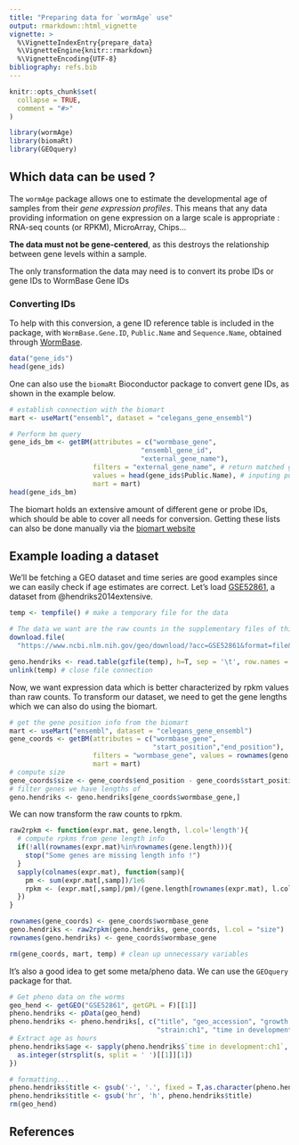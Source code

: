 ```yaml
---
title: "Preparing data for `wormAge` use"
output: rmarkdown::html_vignette
vignette: >
  %\VignetteIndexEntry{prepare_data}
  %\VignetteEngine{knitr::rmarkdown}
  %\VignetteEncoding{UTF-8}
bibliography: refs.bib
---
```


```r
knitr::opts_chunk$set(
  collapse = TRUE,
  comment = "#>"
)
```

```r
library(wormAge)
library(biomaRt)
library(GEOquery)
```

## Which data can be used ?
The `wormAge` package allows one to estimate the developmental age of samples from their *gene expression profiles*.
This means that any data providing information on gene expression on a large scale is appropriate : RNA-seq counts (or RPKM), MicroArray, Chips...

**The data must not be gene-centered**, as this destroys the relationship between gene levels within a sample.

The only transformation the data may need is to convert its probe IDs or gene IDs to WormBase Gene IDs

### Converting IDs
To help with this conversion, a gene ID reference table is included in the package, with `WormBase.Gene.ID`, `Public.Name` and `Sequence.Name`, obtained through [WormBase](http://www.wormbase.org).

```r
data("gene_ids")
head(gene_ids)
```

One can also use the `biomaRt` Bioconductor package to convert gene IDs, as shown in the example below.
```r
# establish connection with the biomart
mart <- useMart("ensembl", dataset = "celegans_gene_ensembl")

# Perform bm query
gene_ids_bm <- getBM(attributes = c("wormbase_gene",
                                 "ensembl_gene_id",
                                 "external_gene_name"), 
                     filters = "external_gene_name", # return matched gene names
                     values = head(gene_ids$Public.Name), # inputing public gene names
                     mart = mart)
head(gene_ids_bm)
```
The biomart holds an extensive amount of different gene or probe IDs, which should be able to cover all needs for conversion. 
Getting these lists can also be done manually via the [biomart website](https://www.ensembl.org/biomart)



## Example loading a dataset

We'll be fetching a GEO dataset and time series are good examples since we can easily check if age estimates are correct. 
Let's load [GSE52861](https://www.ncbi.nlm.nih.gov/geo/query/acc.cgi?acc=GSE52861), a dataset from @hendriks2014extensive.

```r
temp <- tempfile() # make a temporary file for the data

# The data we want are the raw counts in the supplementary files of this dataset
download.file(
  "https://www.ncbi.nlm.nih.gov/geo/download/?acc=GSE52861&format=file&file=GSE52861_ce_geneExpression_polyA_rawCounts.txt.gz", temp)

geno.hendriks <- read.table(gzfile(temp), h=T, sep = '\t', row.names = 1)
unlink(temp) # close file connection

```

Now, we want expression data which is better characterized by rpkm values than raw counts. 
To transform our dataset, we need to get the gene lengths which we can also do using the biomart.

```r
# get the gene position info from the biomart
mart <- useMart("ensembl", dataset = "celegans_gene_ensembl")
gene_coords <- getBM(attributes = c("wormbase_gene",
                                    "start_position","end_position"), 
                     filters = "wormbase_gene", values = rownames(geno.hendriks), 
                     mart = mart)
# compute size
gene_coords$size <- gene_coords$end_position - gene_coords$start_position
# filter genes we have lengths of
geno.hendriks <- geno.hendriks[gene_coords$wormbase_gene,] 
```

We can now transform the raw counts to rpkm.
```r
raw2rpkm <- function(expr.mat, gene.length, l.col='length'){
  # compute rpkms from gene length info
  if(!all(rownames(expr.mat)%in%rownames(gene.length))){
    stop("Some genes are missing length info !")
  }
  sapply(colnames(expr.mat), function(samp){
    pm <- sum(expr.mat[,samp])/1e6
    rpkm <- (expr.mat[,samp]/pm)/(gene.length[rownames(expr.mat), l.col]/1000)
  })
}

rownames(gene_coords) <- gene_coords$wormbase_gene
geno.hendriks <- raw2rpkm(geno.hendriks, gene_coords, l.col = "size")
rownames(geno.hendriks) <- gene_coords$wormbase_gene

rm(gene_coords, mart, temp) # clean up unnecessary variables
```

It's also a good idea to get some meta/pheno data. We can use the `GEOquery` package for that.

```r
# Get pheno data on the worms
geo_hend <- getGEO("GSE52861", getGPL = F)[[1]]
pheno.hendriks <- pData(geo_hend)
pheno.hendriks <- pheno.hendriks[, c("title", "geo_accession", "growth protocol:ch1", 
                                     "strain:ch1", "time in development:ch1")]
# Extract age as hours
pheno.hendriks$age <- sapply(pheno.hendriks$`time in development:ch1`, function(s){
  as.integer(strsplit(s, split = ' ')[[1]][1])
})

# formatting...
pheno.hendriks$title <- gsub('-', '.', fixed = T,as.character(pheno.hendriks$title))
pheno.hendriks$title <- gsub('hr', 'h', pheno.hendriks$title)
rm(geo_hend)
```

## References